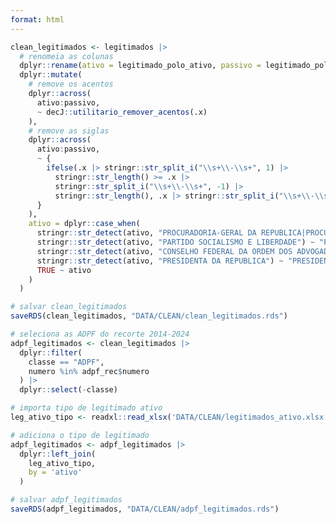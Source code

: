 ```yaml
---
format: html
---
```


```r
clean_legitimados <- legitimados |>
  # renomeia as colunas
  dplyr::rename(ativo = legitimado_polo_ativo, passivo = legitimado_polo_passivo) |>
  dplyr::mutate(
    # remove os acentos
    dplyr::across(
      ativo:passivo,
      ~ decJ::utilitario_remover_acentos(.x)
    ),
    # remove as siglas
    dplyr::across(
      ativo:passivo,
      ~ {
        ifelse(.x |> stringr::str_split_i("\\s+\\-\\s+", 1) |>
          stringr::str_length() >= .x |>
          stringr::str_split_i("\\s+\\-\\s+", -1) |>
          stringr::str_length(), .x |> stringr::str_split_i("\\s+\\-\\s+", 1), .x |> stringr::str_split_i("\\s+\\-\\s+", -1))
      }
    ),
    ativo = dplyr::case_when(
      stringr::str_detect(ativo, "PROCURADORIA-GERAL DA REPUBLICA|PROCURADORA-GERAL DA REPUBLICA") ~ "PROCURADOR-GERAL DA REPUBLICA",
      stringr::str_detect(ativo, "PARTIDO SOCIALISMO E LIBERDADE") ~ "PARTIDO SOCIALISMO E LIBERDADE",
      stringr::str_detect(ativo, "CONSELHO FEDERAL DA ORDEM DOS ADVOGADOS DO BRASIL") ~ "ORDEM DOS ADVOGADOS DO BRASIL CONSELHO FEDERAL",
      stringr::str_detect(ativo, "PRESIDENTA DA REPUBLICA") ~ "PRESIDENTE DA REPUBLICA",
      TRUE ~ ativo
    )
  )

# salvar clean_legitimados
saveRDS(clean_legitimados, "DATA/CLEAN/clean_legitimados.rds")

# seleciona as ADPF do recorte 2014-2024
adpf_legitimados <- clean_legitimados |>
  dplyr::filter(
    classe == "ADPF",
    numero %in% adpf_rec$numero
  ) |>
  dplyr::select(-classe)

# importa tipo de legitimado ativo
leg_ativo_tipo <- readxl::read_xlsx('DATA/CLEAN/legitimados_ativo.xlsx')

# adiciona o tipo de legitimado
adpf_legitimados <- adpf_legitimados |>
  dplyr::left_join(
    leg_ativo_tipo,
    by = 'ativo'
  )

# salvar adpf_legitimados
saveRDS(adpf_legitimados, "DATA/CLEAN/adpf_legitimados.rds")
```
